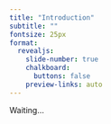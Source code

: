 ```yaml
---
title: "Introduction"
subtitle: ""
fontsize: 25px
format:
  revealjs: 
    slide-number: true
    chalkboard: 
      buttons: false
    preview-links: auto
---
```


Waiting...
